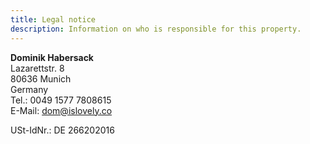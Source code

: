```yaml
---
title: Legal notice
description: Information on who is responsible for this property.
---
```

**Dominik Habersack**  
Lazarettstr. 8  
80636 Munich  
Germany  
Tel.: 0049 1577 7808615  
E-Mail: <dom@islovely.co>

USt-IdNr.: DE 266202016
